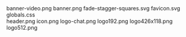     
<PopImage className="w-full sm:max-w-[50vw] md:max-w-md float-right sm:m-1 sm:ml-4" src={PNG_banner_video_png} width={384} alt="banner-video.png">
	banner-video.png
</PopImage>
<PopImage className="w-full sm:max-w-[50vw] md:max-w-md float-left sm:m-1 sm:mr-4" src={PNG_banner_png} width={384} alt="banner.png">
	banner.png
</PopImage>
<PopImage className="w-full sm:max-w-[50vw] md:max-w-md float-right sm:m-1 sm:ml-4" src={SVG_fade_stagger_squares_svg} width={384} alt="fade-stagger-squares.svg">
	fade-stagger-squares.svg
</PopImage>
<PopImage className="w-full sm:max-w-[50vw] md:max-w-md float-left sm:m-1 sm:mr-4" src={SVG_favicon_svg} width={384} alt="favicon.svg">
	favicon.svg
</PopImage>
<div className="w-full sm:max-w-[50vw] md:max-w-md float-right sm:m-1 sm:ml-4">
	<Link rel='stylesheet' href={CSS_globals_css.src}/>
	globals.css
</div>
<PopImage className="w-full sm:max-w-[50vw] md:max-w-md float-left sm:m-1 sm:mr-4" src={PNG_header_png} width={384} alt="header.png">
	header.png
</PopImage>
<PopImage className="w-full sm:max-w-[50vw] md:max-w-md float-right sm:m-1 sm:ml-4" src={PNG_icon_png} width={384} alt="icon.png">
	icon.png
</PopImage>
<PopImage className="w-full sm:max-w-[50vw] md:max-w-md float-left sm:m-1 sm:mr-4" src={PNG_logo_chat_png} width={384} alt="logo-chat.png">
	logo-chat.png
</PopImage>
<PopImage className="w-full sm:max-w-[50vw] md:max-w-md float-right sm:m-1 sm:ml-4" src={PNG_logo192_png} width={384} alt="logo192.png">
	logo192.png
</PopImage>
<PopImage className="w-full sm:max-w-[50vw] md:max-w-md float-left sm:m-1 sm:mr-4" src={PNG_logo426x118_png} width={384} alt="logo426x118.png">
	logo426x118.png
</PopImage>
<PopImage className="w-full sm:max-w-[50vw] md:max-w-md float-right sm:m-1 sm:ml-4" src={PNG_logo512_png} width={384} alt="logo512.png">
	logo512.png
</PopImage>
